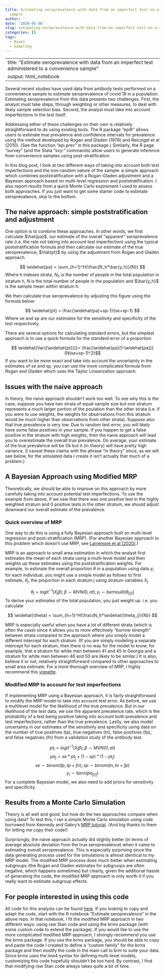 ---
title: Estimating seroprevalence with data from an imperfect test on a convenience
  sample
author: ''
date: '2020-05-06'
slug: estimating-seroprevalence-with-data-from-an-imperfect-test-on-a-convenience-sample
categories: []
tags:
  - Bayes
  - Sampling
---

---
title: "Estimate seroprevalence with data from an imperfect test administered to a convenience sample"
output: html_notebook
---

Several recent studies have used data from antibody tests performed on a convenience sample to estimate seroprevalence of covid 19 in a population.  Estimating seroprevalence from this data presents two challenges. First, the analyst must take steps, through weighting or other measures, to deal with likely sample selection bias.  Second, the analyst must take into account imperfections in the test itself.  

Addressing either of these challenges on their own is relatively straightforward to do using existing tools.  The R package "epiR" allows users to estimate true prevalence and confidence intervals for prevalence using the method developed by Rogan and Gladen (1978) and Reiczigel et al (2010). (See the function "epi.prev" in this package.) Similarly, the R page "survey" (and the Stata "svy: " commands) allow users to generate inference from convenience samples using post-stratification. 

In this blog post, I look at two different ways of taking into account both test imperfections and the non-random nature of the sample: a simple approach which combines poststratification with a Rogan-Gladen adjustment and a Bayesian approach based on multi-level regression and poststratification. I also report results from a quick Monte Carlo expirement I used to assess both approaches.  If you just want to get some starter code to estimate seroprevalance, skip to the bottom.

## The naive approach: simple poststratification and adjustment
One option is to combine these approaches.  In other words, we first calculate $\hat{pa}$, our estimate of the overall "apparent" seroprevalence rate (i.e. the rate not taking into account test imperfection) using the typical poststratification formula and then calculate our estimate of the true seroprevalence, $\hat{pt}$ by using the adjustment from Rogan and Gladen approach. 

$$ \widehat{pa} = \sum_{h=1}^H{\frac{N_h*\bar{y_h}}{N}} $$
Where h indexes strata, $N_h$ is the number of people in the total population in stratum h, N is the total number of people in the population and $\bar{y_h}$ is the sample mean within stratum h.

We then calculate true seroprevalence by adjusting this figure using the formula below:

$$ \widehat{pt} = \frac{\widehat{pa}+sp-1}{se+sp-1} $$
Where se and sp are our estimates for the sensitivity and specificity of the test respectively.

There are several options for calculating standard errors, but the simplest approach is to use a quick formula for the standard error of a proportion

$$ \widehat{Var({\widehat{pt}})}= \frac{\widehat{pa}(1-\widehat{pa})}{N(se+sp-1)^2}$$
If you want to be more exact and take into account the uncertainty in the estimates of se and sp, you can use the more complicated formula from Rogan and Gladen which uses the Taylor Linearization approach.  

## Issues with the naive approach
In theory, the naive approach shouldn't work too well.  To see why this is the case, suppose you have two strata of equal sample size but one stratum represents a much larger portion of the poulation than the other strata (i.e. if you were to use weights, the weights for observations from this stratum would be much higher than observations from other strata). Suppose also that true prevalence is very low. Due to random test error, you will likely have some false positives in your sample. If you happen to get a false positive in the stratum with high weights, then the naive approach will lead you to overestimate the overall true prevalence. On average, your estimate of the true prevalence will be Ok but it (in theory) will have pretty high variance. (I caveat these claims with the phrase "in theory" since, as we will see below, for the simulated data I create it isn't actually that much of a problem.)


## A Bayesian Approach using Modified MRP

Theoretically, we should be able to improve on this approach by more carefully taking into account potential test imperfections.  To use the example from above, if we saw that there was one positive test in the highly weighted stratum and 0 positive tests in the other stratum, we should adjust downward our overall estimate of the prevalence. 


### Quick overview of MRP
One way to do this is using a fully Bayesian approach built on multi-level regression and post-stratification (MRP). (For another Bayesian approach to this problem which doesn't use MRP, see [Larremore et al (2020)](https://www.medrxiv.org/content/10.1101/2020.04.15.20067066v1).)

MRP is an approach to small area estimation in which the analyst first estimates the mean of each strata using a multi-level model and then weights up these estimates using the poststratification weights. For example, to estimate the overall proportion $\theta$ in a population using data $y_i$ for each individual, you might use a simple model as follows to first estimate, $\theta_j$, the proportion in each stratum j using stratum variables $X_j$.

$$ \theta_j =logit^{-1}(X_j\beta); \beta\sim MVN(0,\sigma I); y_i \sim bernoulli(\theta_{j[i]}) $$
To derive your estimates of the total population, you just weight up. i.e. you calculate

$$ \widehat{\theta} = \sum_{h=1}^H{\frac{N_h*\widehat{\theta_j}}{N}} $$

MRP is especially useful when you have a lot of different strata (which is often the case) since it allows you to more effectively "borrow strength" between strata compared to the approach where you simply model a different intercept for each stratum. (If you are simply modeling a separate intercept for each stratum, then there is no way for the model to know, for example, that a stratum for white men between 41 and 45 in Georgia and a stratum for white men between 46 and 50 are likely to be similar.) It is also, believe it or not, relatively straightforward compared to other approaches to small area estimate.  For a more thorough overview of MRP, I highly recommend this [vignette](https://mc-stan.org/rstanarm/articles/mrp.html).

### Modified MRP to account for test imperfections
If implementing MRP using a Bayesian approach, it is fairly straightforward to modify the MRP model to take into account test error. As before, we use a multilevel model for the likelihood of the true prevalence. But in our likelihood of the test data, we use the apparent prevalence rate, which is the probability of a test being positive taking into account both prevalence and test imperfections, rather than the true prevalence.  Lastly, we also model uncertainty in our estimates of the sensitivity and specificity using data on the number of true positives (tp), true negatives (tn), false positives (fp), and false negatives (fn) from a validation study of the antibody test.

$$ pt_j =logit^{-1}(X_j\beta); \beta\sim MVN(0,\sigma I)$$
$$ pa_j = se*pt_j+(1-sp)*(1-pt_j) $$
$$ se \sim binom(tp, tp+fn); sp \sim binom(tn, tn+fp)$$
$$ y_i \sim bern(pa_{j[i]}) $$
For a complete Bayesian model, we also need to add priors for sensitivity and specificity.

## Results from a Monte Carlo Simulation

Theory is all well and good, but how do the two approaches compare when using data? To test this, I ran a simple Monte Carlo simulation using code borrowed from Kennedy and Gabry's [MRP tutorial](https://cran.r-project.org/web/packages/rstanarm/vignettes/mrp.html).  (And big thanks to them for letting me copy their code!)

Surprisingly, the naive approach actually did slightly better (in terms of average absolute deviation from the true seroprevalence) when it came to estimating overall seroprevalence. This is especially surprising since the data generating process used for the simulations is almost identical to my MRP model. The modified MRP process does much better when estimating subgroups (the Rogan and Gladen estimates for subgruops are often negative, which happens sometimes) but clearly, given the additional hassle of generating the code, the modified MRP approach is only worth it if you really want to estimate subgroup effects.


## For people interested in using this code

All code for this analysis can be found [here](https://github.com/dougj892/sero_prevalence2). 
If you looking to copy and adapt the code, start with the R notebook "Estimate seroprevalence" in the above repo. In that notebook, I fit the modified MRP approach in two different ways: using raw Stan code and using the brms package (with some custom code to extend the package). If you would like to use the more complicated modified MRP approach, I strongly recommend you use the brms package.  If you use the brms package, you should be able to copy and paste the code I created to define a "custom family" for the brms package and then modify the code in the main call to brm to suite your data. Since brms uses the lme4 syntax for defining multi-level models, customizing this code hopefully shouldn't be too hard.  By contrast, I find that modifying raw Stan code always takes quite a bit of time.





